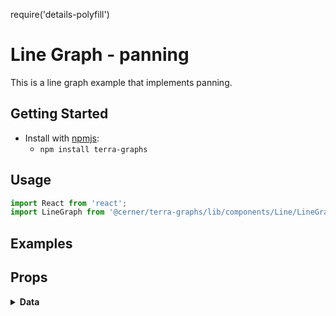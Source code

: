 require('details-polyfill')

# Line Graph - panning

This is a line graph example that implements panning. 

## Getting Started

- Install with [npmjs](https://www.npmjs.com):
  - `npm install terra-graphs`

## Usage

```jsx
import React from 'react';
import LineGraph from '@cerner/terra-graphs/lib/components/Line/LineGraph';
```

## Examples
<LineGraphPanning />

## Props
<PropsTable />

<details>
<summary style={{ fontSize: 24 }}>
<b>Data</b>
</summary>

### Graph Config object
<GraphConfig />

### Data object
<DataObject />
<DataObject2 />
</details>

